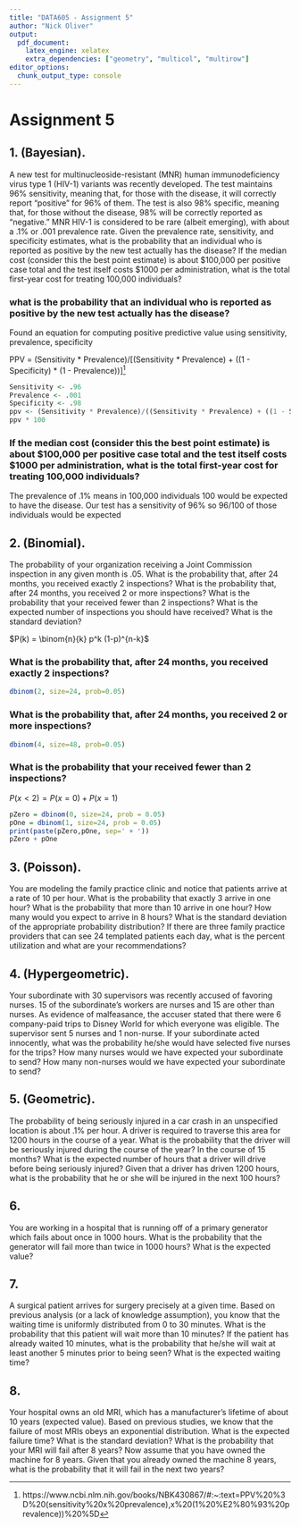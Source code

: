 ```yaml
---
title: "DATA605 - Assignment 5"
author: "Nick Oliver"
output:
  pdf_document:
    latex_engine: xelatex
    extra_dependencies: ["geometry", "multicol", "multirow"]
editor_options: 
  chunk_output_type: console
---
```


# Assignment 5

## 1. (Bayesian).

A new test for multinucleoside-resistant (MNR) human immunodeficiency virus type 1
(HIV-1) variants was recently developed. The test maintains 96% sensitivity, meaning that, for those
with the disease, it will correctly report “positive” for 96% of them. The test is also 98% specific,
meaning that, for those without the disease, 98% will be correctly reported as “negative.” MNR HIV-1
is considered to be rare (albeit emerging), with about a .1% or .001 prevalence rate. Given the
prevalence rate, sensitivity, and specificity estimates, what is the probability that an individual who is
reported as positive by the new test actually has the disease? If the median cost (consider this the best
point estimate) is about $100,000 per positive case total and the test itself costs \$1000 per
administration, what is the total first-year cost for treating 100,000 individuals?

### what is the probability that an individual who is reported as positive by the new test actually has the disease?


Found an equation for computing positive predictive value using sensitivity, prevalence, specificity 

PPV = (Sensitivity * Prevalence)/[(Sensitivity * Prevalence) + ((1 - Specificity) * (1 - Prevalence))][^1]

```r
Sensitivity <- .96
Prevalence <- .001
Specificity <- .98
ppv <- (Sensitivity * Prevalence)/((Sensitivity * Prevalence) + ((1 - Specificity) * (1 - Prevalence)))
ppv * 100
```

### If the median cost (consider this the best point estimate) is about $100,000 per positive case total and the test itself costs \$1000 per administration, what is the total first-year cost for treating 100,000 individuals?

The prevalence of .1% means in 100,000 individuals 100 would be expected to have the disease. Our test has a sensitivity of 96% so 96/100 of those individuals would be expected 

## 2. (Binomial).

The probability of your organization receiving a Joint Commission inspection in any given
month is .05. What is the probability that, after 24 months, you received exactly 2 inspections? What is
the probability that, after 24 months, you received 2 or more inspections? What is the probability that
your received fewer than 2 inspections? What is the expected number of inspections you should have
received? What is the standard deviation?

$P(k) = \binom{n}{k} p^k (1-p)^{n-k}$


###  What is the probability that, after 24 months, you received exactly 2 inspections?
```r
dbinom(2, size=24, prob=0.05) 
```
### What is the probability that, after 24 months, you received 2 or more inspections?

```r
dbinom(4, size=48, prob=0.05) 
```

### What is the probability that your received fewer than 2 inspections?

$P(x < 2) = P(x = 0) + P (x = 1)$

```r
pZero = dbinom(0, size=24, prob = 0.05)
pOne = dbinom(1, size=24, prob = 0.05)
print(paste(pZero,pOne, sep=' + '))
pZero + pOne
```

## 3. (Poisson). 

You are modeling the family practice clinic and notice that patients arrive at a rate of 10 per
hour. What is the probability that exactly 3 arrive in one hour? What is the probability that more than
10 arrive in one hour? How many would you expect to arrive in 8 hours? What is the standard
deviation of the appropriate probability distribution? If there are three family practice providers that can
see 24 templated patients each day, what is the percent utilization and what are your recommendations?

## 4. (Hypergeometric). 

Your subordinate with 30 supervisors was recently accused of favoring nurses. 15
of the subordinate’s workers are nurses and 15 are other than nurses. As evidence of malfeasance, the
accuser stated that there were 6 company-paid trips to Disney World for which everyone was eligible.
The supervisor sent 5 nurses and 1 non-nurse. If your subordinate acted innocently, what was the
probability he/she would have selected five nurses for the trips? How many nurses would we have
expected your subordinate to send? How many non-nurses would we have expected your subordinate to
send?

## 5. (Geometric).

The probability of being seriously injured in a car crash in an unspecified location is about
.1% per hour. A driver is required to traverse this area for 1200 hours in the course of a year. What is
the probability that the driver will be seriously injured during the course of the year? In the course of 15
months? What is the expected number of hours that a driver will drive before being seriously injured?
Given that a driver has driven 1200 hours, what is the probability that he or she will be injured in the
next 100 hours?

## 6. 

You are working in a hospital that is running off of a primary generator which fails about once in 1000
hours. What is the probability that the generator will fail more than twice in 1000 hours? What is the
expected value?

## 7. 

A surgical patient arrives for surgery precisely at a given time. Based on previous analysis (or a lack of
knowledge assumption), you know that the waiting time is uniformly distributed from 0 to 30 minutes.
What is the probability that this patient will wait more than 10 minutes? If the patient has already
waited 10 minutes, what is the probability that he/she will wait at least another 5 minutes prior to being
seen? What is the expected waiting time?

## 8. 

Your hospital owns an old MRI, which has a manufacturer’s lifetime of about 10 years (expected value).
Based on previous studies, we know that the failure of most MRIs obeys an exponential distribution.
What is the expected failure time? What is the standard deviation? What is the probability that your
MRI will fail after 8 years? Now assume that you have owned the machine for 8 years. Given that you
already owned the machine 8 years, what is the probability that it will fail in the next two years? 

[^1]:https://www.ncbi.nlm.nih.gov/books/NBK430867/#:~:text=PPV%20%3D%20(sensitivity%20x%20prevalence),x%20(1%20%E2%80%93%20prevalence))%20%5D
